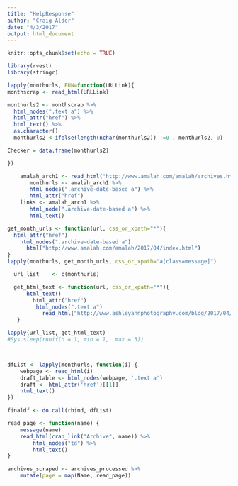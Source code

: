 ```yaml
---
title: "HelpResponse"
author: "Craig Alder"
date: "4/3/2017"
output: html_document
---
```


```r
knitr::opts_chunk$set(echo = TRUE)

library(rvest)
library(stringr)
```

```r

lapply(monthurls, FUN=function(URLLink){
monthscrap <- read_html(URLLink)

monthurls2 <- monthscrap %>%
  html_nodes(".text a") %>%
  html_attr("href") %>%
  html_text() %>%
  as.character()
  monthurls2 <-ifelse(length(nchar(monthurls2)) !=0 , monthurls2, 0)

Checker = data.frame(monthurls2)

})

    amalah_arch1 <- read_html("http://www.amalah.com/amalah/archives.html")
       monthurls <- amalah_arch1 %>%
       html_nodes(".archive-date-based a") %>%
       html_attr("href")
    links <- amalah_arch1 %>%
       html_node(".archive-date-based a") %>%
       html_text()

get_month_urls <- function(url, css_or_xpath="*"){
  html_attr("href")
    html_nodes(".archive-date-based a")
      html("http://www.amalah.com/amalah/2017/04/index.html")
}
lapply(monthurls, get_month_urls, css_or_xpath="a[class=message]")
```

```r
  url_list    <- c(monthurls)

  get_html_text <- function(url, css_or_xpath="*"){
      html_text()
        html_attr("href")
         html_nodes(".text a")
           read_html("http://www.ashleyannphotography.com/blog/2017/04/",url) 
   }

lapply(url_list, get_html_text)
#Sys.sleep(runif(n = 1, min = 1,  max = 3))




```

```r
dfList <- lapply(monthurls, function(i) {
    webpage <- read_html(i)
    draft_table <- html_nodes(webpage, '.text a')
    draft <- html_attr('href')[[1]]
    html_text()
})

finaldf <- do.call(rbind, dfList) 


```

```r

read_page <- function(name) {
    message(name)
    read_html(cran_link("Archive", name)) %>% 
        html_nodes("td") %>% 
        html_text()
}

archives_scraped <- archives_processed %>%
    mutate(page = map(Name, read_page))
```

